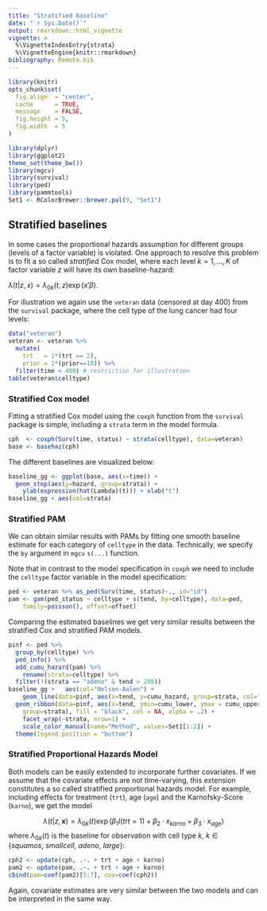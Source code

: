 ```yaml
---
title: "Stratified baseline"
date: "`r Sys.Date()`"
output: rmarkdown::html_vignette
vignette: >
  %\VignetteIndexEntry{strata}
  %\VignetteEngine{knitr::rmarkdown}
bibliography: Remote.bib
---
```


```r
library(knitr)
opts_chunk$set(
  fig.align  = "center",
  cache      = TRUE,
  message    = FALSE,
  fig.height = 5,
  fig.width  = 5
)
```

```r
library(dplyr)
library(ggplot2)
theme_set(theme_bw())
library(mgcv)
library(survival)
library(ped)
library(pammtools)
Set1 <- RColorBrewer::brewer.pal(9, "Set1")
```

## Stratified baselines

In some cases the proportional hazards assumption for different groups
(levels of a factor variable) is violated. One approach to resolve this
problem is to fit a so called *stratified* Cox model, where each level
$k=1,\ldots,K$ of factor variable $z$ will have its own baseline-hazard:

$\lambda(t|z, x)=\lambda_{0k}(t, z)\exp(x'\beta)$.

For illustration we again use the `veteran` data (censored at day 400)
from the `survival` package,
where the cell type of the lung cancer had four levels:

```r
data("veteran")
veteran <- veteran %>%
  mutate(
    trt   = 1*(trt == 2),
    prior = 1*(prior==10)) %>%
  filter(time < 400) # restriction for illustration
table(veteran$celltype)
```

### Stratified Cox model
Fitting a stratified Cox model using the `coxph` function from the `survival`
package is simple, including a `strata` term in the model formula.

```r
cph  <- coxph(Surv(time, status) ~ strata(celltype), data=veteran)
base <- basehaz(cph)
```

The different baselines are visualized below:
```r
baseline_gg <- ggplot(base, aes(x=time)) +
  geom_step(aes(y=hazard, group=strata)) +
	ylab(expression(hat(Lambda)(t))) + xlab("t")
baseline_gg + aes(col=strata)
```

### Stratified PAM

We can obtain similar results with PAMs by fitting one smooth baseline
estimate for each category of `celltype` in the data.
Technically, we specify the `by` argument in `mgcv` `s(...)` function.

Note that in contrast to the model specification in `coxph` we need to
include the `celltype` factor variable in the model specification:

```r
ped <- veteran %>% as_ped(Surv(time, status)~., id="id")
pam <- gam(ped_status ~ celltype + s(tend, by=celltype), data=ped,
	family=poisson(), offset=offset)
```

Comparing the estimated baselines we get very similar results between
the stratified Cox and stratified PAM models.

```r
pinf <- ped %>%
  group_by(celltype) %>%
  ped_info() %>%
  add_cumu_hazard(pam) %>%
	rename(strata=celltype) %>%
  filter(!(strata == "adeno" & tend > 200))
baseline_gg +	aes(col="Nelson-Aalen") +
	geom_line(data=pinf, aes(x=tend, y=cumu_hazard, group=strata, col="PAM")) +
  geom_ribbon(data=pinf, aes(x=tend, ymin=cumu_lower, ymax = cumu_upper,
    group=strata), fill = "black", col = NA, alpha = .2) +
 	facet_wrap(~strata, nrow=1) +
	scale_color_manual(name="Method", values=Set1[1:2]) +
  theme(legend.position = "bottom")
```

### Stratified Proportional Hazards Model

Both models can be easily extended to incorporate further covariates.
If we assume that the covariate effects are not time-varying, this extension
constitutes a so called stratified proportional hazards model. For example,
including effects for treatment (`trt`), age (`age`) and the Karnofsky-Score
(`karno`), we get the model

$$
\lambda(t|z, \mathbf{x}) =
  \lambda_{0k}(t)\exp(\beta_1 I(trt=1) + \beta_2\cdot x_{karno} + \beta_3\cdot x_{age})
$$
where $\lambda_{0k}(t)$ is the baseline for observation with cell type $k$,
$k\in \{squamos,\ smallcell,\ adeno,\ large\}$:

```r
cph2 <- update(cph, .~. + trt + age + karno)
pam2 <- update(pam, .~. + trt + age + karno)
cbind(pam=coef(pam2)[5:7], cox=coef(cph2))
```

Again, covariate estimates are very similar between the two models and
can be interpreted in the same way.
